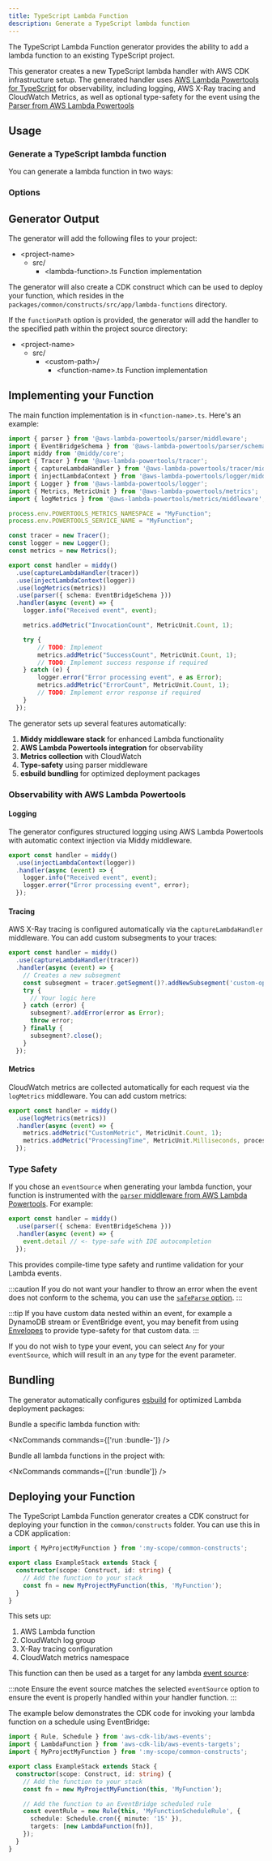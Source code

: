 ```yaml
---
title: TypeScript Lambda Function
description: Generate a TypeScript lambda function
---
```



The TypeScript Lambda Function generator provides the ability to add a lambda function to an existing TypeScript project.

This generator creates a new TypeScript lambda handler with AWS CDK infrastructure setup. The generated handler uses [AWS Lambda Powertools for TypeScript](https://docs.powertools.aws.dev/lambda/typescript/latest/) for observability, including logging, AWS X-Ray tracing and CloudWatch Metrics, as well as optional type-safety for the event using the [Parser from AWS Lambda Powertools](https://docs.powertools.aws.dev/lambda/typescript/latest/utilities/parser/)

## Usage

### Generate a TypeScript lambda function

You can generate a lambda function in two ways:

<RunGenerator generator="ts#lambda-function" />

### Options

<GeneratorParameters generator="ts#lambda-function" />

## Generator Output

The generator will add the following files to your project:

<FileTree>

- \<project-name>
  - src/
    - \<lambda-function>.ts Function implementation

</FileTree>

The generator will also create a CDK construct which can be used to deploy your function, which resides in the `packages/common/constructs/src/app/lambda-functions` directory.

If the `functionPath` option is provided, the generator will add the handler to the specified path within the project source directory:

<FileTree>

- \<project-name>
  - src/
    - \<custom-path>/
      - \<function-name>.ts Function implementation

</FileTree>

## Implementing your Function

The main function implementation is in `<function-name>.ts`. Here's an example:

```typescript
import { parser } from '@aws-lambda-powertools/parser/middleware';
import { EventBridgeSchema } from '@aws-lambda-powertools/parser/schemas';
import middy from '@middy/core';
import { Tracer } from '@aws-lambda-powertools/tracer';
import { captureLambdaHandler } from '@aws-lambda-powertools/tracer/middleware';
import { injectLambdaContext } from '@aws-lambda-powertools/logger/middleware';
import { Logger } from '@aws-lambda-powertools/logger';
import { Metrics, MetricUnit } from '@aws-lambda-powertools/metrics';
import { logMetrics } from '@aws-lambda-powertools/metrics/middleware';

process.env.POWERTOOLS_METRICS_NAMESPACE = "MyFunction";
process.env.POWERTOOLS_SERVICE_NAME = "MyFunction";

const tracer = new Tracer();
const logger = new Logger();
const metrics = new Metrics();

export const handler = middy()
  .use(captureLambdaHandler(tracer))
  .use(injectLambdaContext(logger))
  .use(logMetrics(metrics))
  .use(parser({ schema: EventBridgeSchema }))
  .handler(async (event) => {
    logger.info("Received event", event);

    metrics.addMetric("InvocationCount", MetricUnit.Count, 1);

    try {
        // TODO: Implement
        metrics.addMetric("SuccessCount", MetricUnit.Count, 1);
        // TODO: Implement success response if required
    } catch (e) {
        logger.error("Error processing event", e as Error);
        metrics.addMetric("ErrorCount", MetricUnit.Count, 1);
        // TODO: Implement error response if required
    }
  });
```

The generator sets up several features automatically:

1. **Middy middleware stack** for enhanced Lambda functionality
2. **AWS Lambda Powertools integration** for observability
3. **Metrics collection** with CloudWatch
4. **Type-safety** using parser middleware
5. **esbuild bundling** for optimized deployment packages

### Observability with AWS Lambda Powertools

#### Logging

The generator configures structured logging using AWS Lambda Powertools with automatic context injection via Middy middleware.

```typescript
export const handler = middy()
  .use(injectLambdaContext(logger))
  .handler(async (event) => {
    logger.info("Received event", event);
    logger.error("Error processing event", error);
  });
```

#### Tracing

AWS X-Ray tracing is configured automatically via the `captureLambdaHandler` middleware. You can add custom subsegments to your traces:

```typescript
export const handler = middy()
  .use(captureLambdaHandler(tracer))
  .handler(async (event) => {
    // Creates a new subsegment
    const subsegment = tracer.getSegment()?.addNewSubsegment('custom-operation');
    try {
      // Your logic here
    } catch (error) {
      subsegment?.addError(error as Error);
      throw error;
    } finally {
      subsegment?.close();
    }
  });
```

#### Metrics

CloudWatch metrics are collected automatically for each request via the `logMetrics` middleware. You can add custom metrics:

```typescript
export const handler = middy()
  .use(logMetrics(metrics))
  .handler(async (event) => {
    metrics.addMetric("CustomMetric", MetricUnit.Count, 1);
    metrics.addMetric("ProcessingTime", MetricUnit.Milliseconds, processingTime);
  });
```

### Type Safety

If you chose an `eventSource` when generating your lambda function, your function is instrumented with the [`parser` middleware from AWS Lambda Powertools](https://docs.powertools.aws.dev/lambda/typescript/latest/utilities/parser/). For example:

```typescript {4}
export const handler = middy()
  .use(parser({ schema: EventBridgeSchema }))
  .handler(async (event) => {
    event.detail // <- type-safe with IDE autocompletion
  });
```

This provides compile-time type safety and runtime validation for your Lambda events.

:::caution
If you do not want your handler to throw an error when the event does not conform to the schema, you can use the [`safeParse` option](https://docs.powertools.aws.dev/lambda/typescript/latest/utilities/parser/#safe-parsing).
:::

:::tip
If you have custom data nested within an event, for example a DynamoDB stream or EventBridge event, you may benefit from using [Envelopes](https://docs.powertools.aws.dev/lambda/typescript/latest/utilities/parser/#envelopes) to provide type-safety for that custom data.
:::

If you do not wish to type your event, you can select `Any` for your `eventSource`, which will result in an `any` type for the event parameter.

## Bundling

The generator automatically configures [esbuild](https://esbuild.github.io/) for optimized Lambda deployment packages:

Bundle a specific lambda function with:

<NxCommands commands={['run <project-name>:bundle-<function-name>']} />

Bundle all lambda functions in the project with:

<NxCommands commands={['run <project-name>:bundle']} />

## Deploying your Function

The TypeScript Lambda Function generator creates a CDK construct for deploying your function in the `common/constructs` folder. You can use this in a CDK application:

```typescript {1, 6}
import { MyProjectMyFunction } from ':my-scope/common-constructs';

export class ExampleStack extends Stack {
  constructor(scope: Construct, id: string) {
    // Add the function to your stack
    const fn = new MyProjectMyFunction(this, 'MyFunction');
  }
}
```

This sets up:

1. AWS Lambda function
2. CloudWatch log group
3. X-Ray tracing configuration
4. CloudWatch metrics namespace

This function can then be used as a target for any lambda [event source](https://docs.powertools.aws.dev/lambda/typescript/latest/utilities/parser/):

:::note
Ensure the event source matches the selected `eventSource` option to ensure the event is properly handled within your handler function.
:::

The example below demonstrates the CDK code for invoking your lambda function on a schedule using EventBridge:

```typescript
import { Rule, Schedule } from 'aws-cdk-lib/aws-events';
import { LambdaFunction } from 'aws-cdk-lib/aws-events-targets';
import { MyProjectMyFunction } from ':my-scope/common-constructs';

export class ExampleStack extends Stack {
  constructor(scope: Construct, id: string) {
    // Add the function to your stack
    const fn = new MyProjectMyFunction(this, 'MyFunction');

    // Add the function to an EventBridge scheduled rule
    const eventRule = new Rule(this, 'MyFunctionScheduleRule', {
      schedule: Schedule.cron({ minute: '15' }),
      targets: [new LambdaFunction(fn)],
    });
  }
}
```
